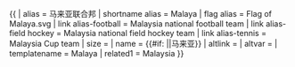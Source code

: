 {{ {{{1<noinclude>|country showdata</noinclude>}}}
| alias = 马来亚联合邦
| shortname alias = Malaya
| flag alias = Flag of Malaya.svg
| link alias-football = Malaysia {{{mw|}}} national football team
| link alias-field hockey = Malaysia {{{mw|}}} national field hockey team
| link alias-tennis = Malaysia {{{mw}}} Cup team
| size = {{{size|}}}
| name = {{#if: {{{name|}}}|{{{name|}}}|马来亚}}
| altlink = {{{altlink|}}}
| altvar = {{{altvar|}}}
<noinclude>
| templatename = Malaya
| related1 = Malaysia
</noinclude>
}}